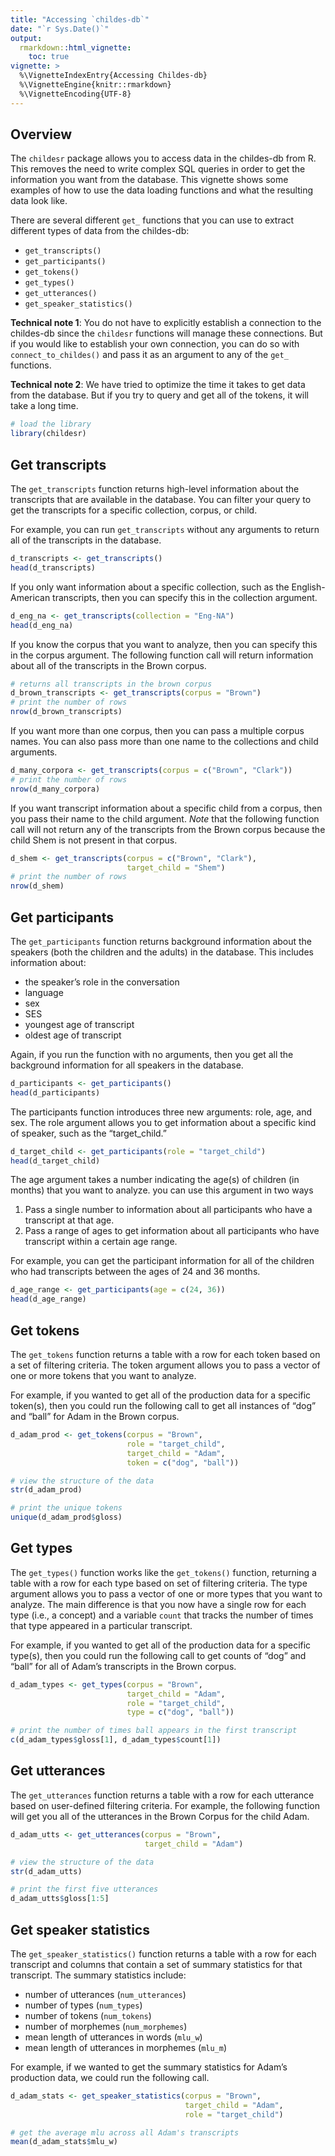 ```yaml
---
title: "Accessing `childes-db`"
date: "`r Sys.Date()`"
output:
  rmarkdown::html_vignette:
    toc: true
vignette: >
  %\VignetteIndexEntry{Accessing Childes-db}
  %\VignetteEngine{knitr::rmarkdown}
  %\VignetteEncoding{UTF-8}
---
```

  
## Overview
  
The `childesr` package allows you to access data in the childes-db from R. This removes the need to write complex SQL queries in order to get the information you want from the database. This vignette shows some examples of how to use the data loading functions and what the resulting data look like.
  
There are several different `get_` functions that you can use to extract different types of data from the childes-db: 
  
  * `get_transcripts()`
  * `get_participants()`
  * `get_tokens()`
  * `get_types()`
  * `get_utterances()`
  * `get_speaker_statistics()`
  
**Technical note 1**: You do not have to explicitly establish a connection to the childes-db since the `childesr` functions will manage these connections. But if you would like to establish your own connection, you can do so with `connect_to_childes()` and pass it as an argument to any of the `get_` functions.
  
**Technical note 2**: We have tried to optimize the time it takes to get data from the database. But if you try to query and get all of the tokens, it will take a long time.
  
```r
# load the library
library(childesr)
```

## Get transcripts

The `get_transcripts` function returns high-level information about the transcripts that are available in the database. You can filter your query to get the transcripts for a specific collection, corpus, or child. 

For example, you can run `get_transcripts` without any arguments to return all of the transcripts in the database.

```r
d_transcripts <- get_transcripts()
head(d_transcripts)
```

If you only want information about a specific collection, such as the English-American transcripts, then you can specify this in the collection argument. 

```r
d_eng_na <- get_transcripts(collection = "Eng-NA")
head(d_eng_na)
```

If you know the corpus that you want to analyze, then you can specify this in the corpus argument. The following function call will return information about all of the transcripts in the Brown corpus.

```r
# returns all transcripts in the brown corpus
d_brown_transcripts <- get_transcripts(corpus = "Brown")
# print the number of rows
nrow(d_brown_transcripts)
```

If you want more than one corpus, then you can pass a multiple corpus names. You can also pass more than one name to the collections and child arguments.

```r
d_many_corpora <- get_transcripts(corpus = c("Brown", "Clark"))
# print the number of rows
nrow(d_many_corpora)
```

If you want transcript information about a specific child from a corpus, then you pass their name to the child argument. *Note* that the following function call will not return any of the transcripts from the Brown corpus because the child Shem is not present in that corpus. 

```r
d_shem <- get_transcripts(corpus = c("Brown", "Clark"),
                          target_child = "Shem")
# print the number of rows
nrow(d_shem)
```

## Get participants

The `get_participants` function returns background information about the speakers (both the children and the adults) in the database. This includes information about:

  * the speaker's role in the conversation
  * language
  * sex
  * SES
  * youngest age of transcript
  * oldest age of transcript

Again, if you run the function with no arguments, then you get all the background information for all speakers in the database.

```r
d_participants <- get_participants()
head(d_participants)
```

The participants function introduces three new arguments: role, age, and sex. The role argument allows you to get information about a specific kind of speaker, such as the "target_child." 

```r
d_target_child <- get_participants(role = "target_child")
head(d_target_child)
```

The age argument takes a number indicating the age(s) of children (in months) that you want to analyze. you can use this argument in two ways 

  1. Pass a single number to information about all participants who have a transcript at that age. 
  2. Pass a range of ages to get information about all participants who have transcript within a
  certain age range. 

For example, you can get the participant information for all of the children who had transcripts between the ages of 24 and 36 months. 

```r
d_age_range <- get_participants(age = c(24, 36))
head(d_age_range)
```

## Get tokens

The `get_tokens` function returns a table with a row for each token based on a set of filtering criteria. The token argument allows you to pass a vector of one or more tokens that you want to analyze.

For example, if you wanted to get all of the production data for a specific token(s), then you could run the following call to get all instances of "dog" and "ball" for Adam in the Brown corpus. 

```r
d_adam_prod <- get_tokens(corpus = "Brown",
                          role = "target_child",
                          target_child = "Adam",
                          token = c("dog", "ball"))

# view the structure of the data
str(d_adam_prod)

# print the unique tokens
unique(d_adam_prod$gloss)
```  

## Get types

The `get_types()` function works like the `get_tokens()` function, returning a table with a row for each type based on set of filtering criteria. The type argument allows you to pass a vector of one or more types that you want to analyze. The main difference is that you now have a single row for each type (i.e., a concept) and a variable `count` that tracks the number of times that type appeared in a particular transcript. 

For example, if you wanted to get all of the production data for a specific type(s), then you could run the following call to get counts of "dog" and "ball" for all of Adam's transcripts in the Brown corpus. 

```r
d_adam_types <- get_types(corpus = "Brown",
                          target_child = "Adam",
                          role = "target_child",
                          type = c("dog", "ball"))

# print the number of times ball appears in the first transcript
c(d_adam_types$gloss[1], d_adam_types$count[1])
```

## Get utterances

The `get_utterances` function returns a table with a row for each utterance based on user-defined filtering criteria. For example, the following function will get you all of the utterances in the Brown Corpus for the child Adam. 

```r
d_adam_utts <- get_utterances(corpus = "Brown",
                              target_child = "Adam")

# view the structure of the data
str(d_adam_utts)

# print the first five utterances
d_adam_utts$gloss[1:5]
```

## Get speaker statistics

The `get_speaker_statistics()` function returns a table with a row for each transcript and columns that contain a set of summary statistics for that transcript. The summary statistics include: 

  * number of utterances (`num_utterances`) 
  * number of types (`num_types`)
  * number of tokens (`num_tokens`)
  * number of morphemes (`num_morphemes`)
  * mean length of utterances in words (`mlu_w`)
  * mean length of utterances in morphemes (`mlu_m`)
  
For example, if we wanted to get the summary statistics for Adam's production data, we could run the following call. 

```r
d_adam_stats <- get_speaker_statistics(corpus = "Brown",
                                       target_child = "Adam",
                                       role = "target_child")

# get the average mlu across all Adam's transcripts
mean(d_adam_stats$mlu_w)
```
